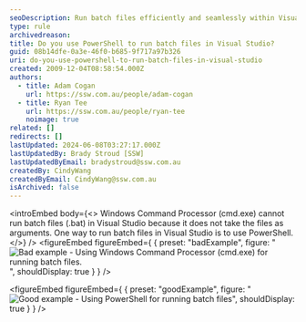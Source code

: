 ```yaml
---
seoDescription: Run batch files efficiently and seamlessly within Visual Studio by utilizing PowerShell's capabilities, eliminating compatibility issues with Windows Command Processor.
type: rule
archivedreason:
title: Do you use PowerShell to run batch files in Visual Studio?
guid: 08b14dfe-0a3e-46f0-b685-9f717a97b326
uri: do-you-use-powershell-to-run-batch-files-in-visual-studio
created: 2009-12-04T08:58:54.000Z
authors:
  - title: Adam Cogan
    url: https://ssw.com.au/people/adam-cogan
  - title: Ryan Tee
    url: https://ssw.com.au/people/ryan-tee
    noimage: true
related: []
redirects: []
lastUpdated: 2024-06-08T03:27:17.000Z
lastUpdatedBy: Brady Stroud [SSW]
lastUpdatedByEmail: bradystroud@ssw.com.au
createdBy: CindyWang
createdByEmail: CindyWang@ssw.com.au
isArchived: false
---
```


<introEmbed
  body={<>
Windows Command Processor (cmd.exe) cannot run batch files (.bat) in Visual Studio because it does not take the files as arguments. One way to run batch files in Visual Studio is to use PowerShell.
  </>}
/>
<figureEmbed figureEmbed={ {
  preset: "badExample",
  figure: "![Bad example - Using Windows Command Processor (cmd.exe) for running batch files.](/uploads/rules/do-you-use-powershell-to-run-batch-files-in-visual-studio/BadBatch_small.jpg)",
  shouldDisplay: true
} } />


<figureEmbed figureEmbed={ {
  preset: "goodExample",
  figure: "![Good example - Using PowerShell for running batch files](/uploads/rules/do-you-use-powershell-to-run-batch-files-in-visual-studio/goodbatch_small.jpg)",
  shouldDisplay: true
} } />
